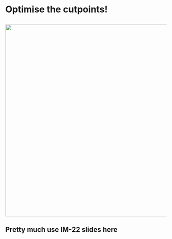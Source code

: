 # Optimise the cutpoints!

## 

![](assets/the-figure/fig-ch5){.absolute height="600"}

## Pretty much use IM-22 slides here